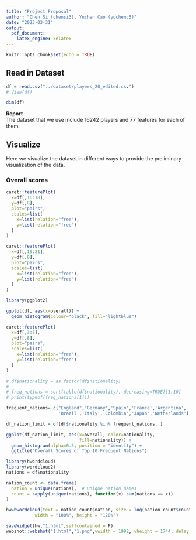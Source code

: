 ```yaml
---
title: "Project Proposal"
author: "Chen Si (chensi3), Yuchen Cao (yuchenc5)"
date: "2023-03-31"
output:
  pdf_document:
    latex_engine: xelatex
---
```


```r
knitr::opts_chunk$set(echo = TRUE)
```

## Read in Dataset
```r
df = read.csv("../dataset/players_20_edited.csv")
# View(df)

dim(df)
```
**Report**  
The dataset that we use include 16242 players and 77 features for each of them.  

## Visualize  
Here we visualize the dataset in different ways to provide the preliminary visualization of the data.  
  
### Overall scores 
```r
caret::featurePlot(
  x=df[,16:18],
  y=df[,8],
  plot="pairs",
  scales=list(
    x=list(relation="free"),
    y=list(relation="free")
  )
)

caret::featurePlot(
  x=df[,19:21],
  y=df[,8],
  plot="pairs",
  scales=list(
    x=list(relation="free"),
    y=list(relation="free")
  )
)
```

```r
library(ggplot2)

ggplot(df, aes(x=overall)) + 
  geom_histogram(colour="black", fill="lightblue")
```

```r
caret::featurePlot(
  x=df[,3:5],
  y=df[,8],
  plot="pairs",
  scales=list(
    x=list(relation="free"),
    y=list(relation="free")
  )
)
```

```r
# df$nationality = as.factor(df$nationality)
# 
# freq_nations = sort(table(df$nationality), decreasing=TRUE)[1:10]
# print(typeof(freq_nations[1]))

frequent_nations= c("England",'Germany','Spain','France','Argentina',
                    'Brazil','Italy','Colombia','Japan','Netherlands')

df_nation_limit = df[df$nationality %in% frequent_nations, ]

ggplot(df_nation_limit, aes(x=overall, color=nationality,
                            fill=nationality)) +
  geom_histogram(alpha=0.5, position = "identity") + 
  ggtitle("Overall Scores of Top 10 Frequent Nations")
```

```r
library(hwordcloud)
library(wordcloud2)
nations = df$nationality

nation_count <- data.frame(
  nation = unique(nations),  # Unique nation names
  count = sapply(unique(nations), function(x) sum(nations == x))
)

hw=hwordcloud(text = nation_count$nation, size = log(nation_count$count),
           width = "100%", height = "120%")

saveWidget(hw,"1.html",selfcontained = F)
webshot::webshot("1.html","1.png",vwidth = 1992, vheight = 1744, delay =10)
```








